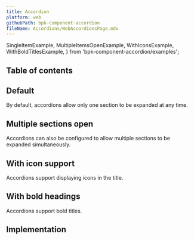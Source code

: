 ```yaml
---
title: Accordion
platform: web
githubPath: bpk-component-accordion
fileName: Accordions/WebAccordionsPage.mdx
---
```


  SingleItemExample,
  MultipleItemsOpenExample,
  WithIconsExample,
  WithBoldTitlesExample,
} from 'bpk-component-accordion/examples';


## Table of contents

## Default

By default, accordions allow only one section to be expanded at any time.

<PresentationBlock>
  <SingleItemExample />
</PresentationBlock>

## Multiple sections open

Accordions can also be configured to allow multiple sections to be expanded simultaneously.

<PresentationBlock>
  <MultipleItemsOpenExample />
</PresentationBlock>

## With icon support

Accordions support displaying icons in the title.

<PresentationBlock>
  <WithIconsExample />
</PresentationBlock>

## With bold headings

Accordions support bold titles.

<PresentationBlock>
  <WithBoldTitlesExample />
</PresentationBlock>

## Implementation

<Readme file={readme} />
